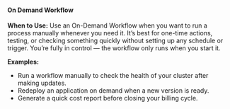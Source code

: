 #### On Demand Workflow

<b>When to Use:</b>
Use an On-Demand Workflow when you want to run a process manually whenever you need it.
It’s best for one-time actions, testing, or checking something quickly without setting up any schedule or trigger.
You’re fully in control — the workflow only runs when you start it.

<b>Examples:</b>

* Run a workflow manually to check the health of your cluster after making updates.
* Redeploy an application on demand when a new version is ready.
* Generate a quick cost report before closing your billing cycle.